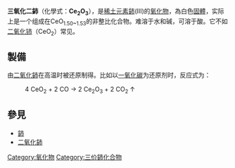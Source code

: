 {{Chembox
|   Name = 三氧化二鈰
| ImageFile  = Kristallstruktur Lanthanoid-A-Typ.png
| IUPACName = Cerium(III) oxide
|   OtherNames = 氧化鈰（Ⅲ）
|Section1={{Chembox Identifiers
| CASNo = 1345-13-7
| CASNo_Ref = {{cascite|correct|CAS}}
| SMILES = [O-2].[O-2].[O-2].[Ce+3].[Ce+3]
 }}
|Section2 = {{Chembox Properties
|   Formula = Ce<sub>2</sub>O<sub>3</sub>
|   MolarMass = 328.24
|   Appearance = 白色[[固體|固體]]
|   Density = 6.2 g/cm<sup>3</sup>
|   Solubility = 不溶於[[水|水]]，但可溶於[[硫酸|硫酸]]
|   MeltingPt = 2177℃
|   BoilingPt = 
  }}
}}

'''三氧化二鈰'''（化學式：'''Ce<sub>2</sub>O<sub>3</sub>'''），是[[稀土元素|稀土元素]][[鈰|鈰]](Ⅲ)的[[氧化物|氧化物]]，為白色[[固體|固體]]，实际上是一个组成在CeO<sub>1.50~1.53</sub>的非整比化合物。难溶于水和碱，可溶于酸。它不如[[二氧化铈|二氧化铈]]（CeO<sub>2</sub>）常见。

== 製備 ==
由[[二氧化鈰|二氧化鈰]]在高温时被还原制得。比如以[[一氧化碳|一氧化碳]]为还原剂时，反应式为：
:4 CeO<sub>2</sub> + 2 CO → 2 Ce<sub>2</sub>O<sub>3</sub> + 2 CO<sub>2</sub> ↑

== 參見 ==
*[[鈰|鈰]]
*[[二氧化鈰|二氧化鈰]]

{{铈化合物}}
{{氧化物}}
{{inorganic-compound-stub}}

[[Category:氧化物|Category:氧化物]]
[[Category:三价鈰化合物|Category:三价鈰化合物]]